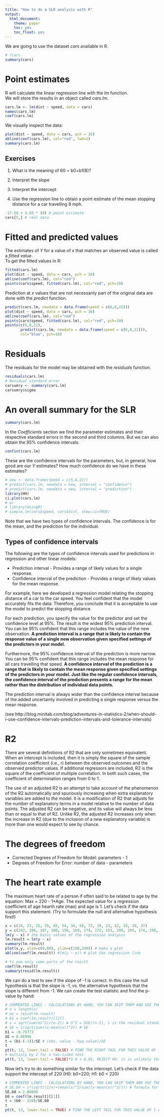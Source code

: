 ```yaml
---
title: "How to do a SLR analysis with R"
output: 
  html_document: 
    theme: paper
    toc: yes
    toc_float: yes
---
```


We are going to use the dataset *cars* available in R.    

```r

# ?cars
summary(cars)

```

# Point estimates

R will calculate the linear regression line with the *lm* function.   
We will store the results in an object called *cars.lm*.

```r

cars.lm <- lm(dist ~ speed, data = cars)
names(cars.lm)
coef(cars.lm)

```

We visually inspect the data:

```r

plot(dist ~ speed, data = cars, pch = 16)
abline(coef(cars.lm), col="red", lwd=2)
summary(cars.lm)

```


## Exercises

1) What is the meaning of 60 = b0+b1(8)?   

2) Interpret the slope

3) Interpret the intercept

4) Use the regression line to obtain a point estimate of the mean stopping distance for a car travelling 8 mph.

```r

-17.58 + 3.93 * (8) # point estimate
cars[5,] # real data

```

# Fitted and predicted values

The estimates of *Y* for a value of *x* that matches an observed value is called a *fitted value*.    
To get the fitted values in R:

```r

fitted(cars.lm)
plot(dist ~ speed, data = cars, pch = 16)
abline(coef(cars.lm), col="red")
points(cars$speed, fitted(cars.lm), col="red", pch=19)

```

Prediction at *x* values that are not necessarily part of the original data are done with the *predict* function.

```r

predict(cars.lm, newdata = data.frame(speed = c(6,8,21)))
plot(dist ~ speed, data = cars, pch = 16)
abline(coef(cars.lm), col="red")
points(cars$speed, fitted(cars.lm), col="red", pch=19)
points(c(6,8,21),
       predict(cars.lm, newdata = data.frame(speed = c(6,8,21))),
       col="blue", pch=19)
```


# Residuals

The residuals for the model may be obtained with the *residuals* function.

```r

residuals(cars.lm)
# Residual standard error
carsumry <- summary(cars.lm)
carsumry$sigma

```


# An overall summary for the SLR

```r

summary(cars.lm)

```

In the *Coefficients* section we find the parameter estimates and their respective standard errors in the second and third columns. But we can also obtain the 95% confidence intervals:

```r

confint(cars.lm)

```

These are the confidence intervals for the parameters, but, in general, how good are our *Y* estimates? How much confidence do we have in these estimates?

```r

# new <- data.frame(speed = c(5,6,21))
# predict(cars.lm, newdata = new, interval = "confidence")
# predict(cars.lm, newdata = new, interval = "prediction")
library(HH)
ci.plot(cars.lm)
# or
# library(UsingR)
# simple.lm(cars$speed, cars$dist, show.ci=TRUE)

```

Note that we have two types of confidence intervals. The confidence is for the mean, and the prediction for the individual.

## Types of confidence intervals

The following are the types of confidence intervals used for predictions in regression and other linear models:

* Prediction interval - Provides a range of likely values for a single response.
* Confidence interval of the prediction - Provides a range of likely values for the mean response.

For example, here we developed a regression model relating the stopping distance of a car to the car speed. You feel confident that the model accurately fits the data. Therefore, you conclude that it is acceptable to use the model to predict the stopping distance.

For each prediction, you specify the value for the predictor and set the confidence level at 95%. The result is the widest 95% prediction interval. You can be 95% confident that this range includes the value of the new observation.
**A prediction interval is a range that is likely to contain the response value of a single new observation given specified settings of the predictors in your model.**

Furthermore, the 95% confidence interval of the prediction is more narrow. You can be 95% confident that this range includes the mean response for all cars travelling that speed.
**A confidence interval of the prediction is a range that is likely to contain the mean response given specified settings of the predictors in your model. Just like the regular confidence intervals, the confidence interval of the prediction presents a range for the mean rather than the distribution of individual data points.**

The prediction interval is always wider than the confidence interval because of the added uncertainty involved in predicting a single response versus the mean response.

(see http://blog.minitab.com/blog/adventures-in-statistics-2/when-should-i-use-confidence-intervals-prediction-intervals-and-tolerance-intervals)

# R2

There are several definitions of R2 that are only sometimes equivalent. When an intercept is included, then it is simply the square of the sample correlation coefficient (i.e., r) between the observed outcomes and the observed predictor values. If additional regressors are included, R2 is the square of the coefficient of multiple correlation. In both such cases, the coefficient of determination ranges from 0 to 1.

The use of an adjusted R2 is an attempt to take account of the phenomenon of the R2 automatically and spuriously increasing when extra explanatory variables are added to the model. It is a modification of R2 that adjusts for the number of explanatory terms in a model relative to the number of data points. The adjusted R2 can be negative, and its value will always be less than or equal to that of R2. Unlike R2, the adjusted R2 increases only when the increase in R2 (due to the inclusion of a new explanatory variable) is more than one would expect to see by chance.

# The degrees of freedom

* Corrected Degrees of Freedom for Model: parameters - 1
* Degrees of Freedom for Error: number of data - parameters

# The heart rate example

The maximum heart rate of a person if often said to be related to age by the equation: Max = 220 - 1*Age. The expected value for a regression coefficient of age hearth rate (max) and age is 1.
Let's check if the data support this statement. (Try to formulate the null and alternative hypothesis first!)

```r

x = c(18, 23, 25, 35, 65, 54, 34, 56, 72, 19, 23, 42, 18, 39, 37)
y = c(202, 186, 187, 180, 156, 169, 174, 172, 153, 199, 193, 174, 198, 183, 178)
lm(y ~ x) # the basic values of the regression analysis
lm.result = lm(y ~ x)
summary(lm.result)
plot(x,y, xlim=c(0,80), ylim=c(150,240)) # make a plot
abline(coef(lm.result)) #lm(y ~ x)) # plot the regression line

# to see only some parts of the result
coef(lm.result)
summary(resid(lm.result))

```

We can do a test to see if the slope of -1 is correct. In this case the null hypothesis is that the slope is -1, vs. the alternative hypothesis that the slope is different from -1. We can create the test statistic and find the p-value by hand:

```r
# COMMENTED LINES - CALCULATIONS BY HAND, YOU CAN SKIP THEM AND USE THE OUTPUT OF THE REGRESSION ANALYSIS
# n = length(x)
# es = resid(lm.result)
# b1 = coef(lm.result)[[2]]
# s = sqrt(sum(es^2)/(n-2)) # S^2 = SSE/(n-2), s is the residual standard error
# SE = s/sqrt(sum((x-mean(x))^2)) # SE
b1 = -0.79773
SE = 0.06996
t = (b1-(-1))/SE # (obs. value - hyp.value)/SE
t
pt(t, 13, lower.tail = FALSE) # FIND THE RIGHT TAIL FOR THIS VALUE OF t AND 15-2 df
# multiply by 2 for a two-sided test
pt(t, 13, lower.tail = FALSE)*2 # < 0.05, REJECT H0: it is unlikely that for this data 

```

Now let's try to do something similar for the intercept. Let's check if the data support the intercept of 220 (H0: b0=220; H1: b0 < 220)

```r
# COMMENTED LINES - CALCULATIONS BY HAND, YOU CAN SKIP THEM AND USE THE OUTPUT OF THE REGRESSION ANALYSIS
# SE.b0 = s*(sqrt((1/n)+(mean(x)^2/sum((x-mean(x))^2)))) # formula for the standard error of the intercept
SE.b0 = 2.86694
b0 = coef(lm.result)[[1]]
t = (b0 - 220)/SE.b0
t
pt(t, 13, lower.tail = TRUE) # FIND THE LEFT TAIL FOR THIS VALUE OF t AND 15-2 df

```

